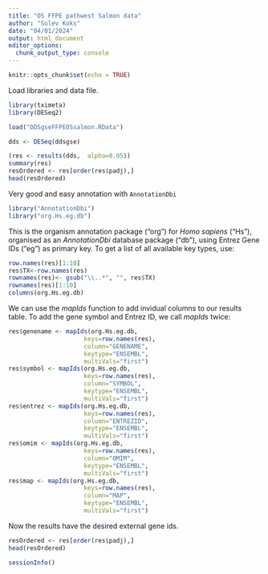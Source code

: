 ```yaml
---
title: "OS FFPE pathwest Salmon data"
author: "Sulev Koks"
date: "04/01/2024"
output: html_document
editor_options: 
  chunk_output_type: console
---
```


```r
knitr::opts_chunk$set(echo = TRUE)
```

Load libraries and data file.

```r
library(tximeta)
library(DESeq2)
```

```r
load("DDSgseFFPEOSsalmon.RData")
```

```r
dds <- DESeq(ddsgse)
```

```r
(res <- results(dds,  alpha=0.05))
summary(res)
resOrdered <- res[order(res$padj),]
head(resOrdered)
```

Very good and easy annotation with `AnnotationDbi`

```r
library("AnnotationDbi")
library("org.Hs.eg.db")
```

This is the organism annotation package ("org") for *Homo sapiens* ("Hs"), organised as an *AnnotationDbi* database package ("db"), using Entrez Gene IDs ("eg") as primary key.
To get a list of all available key types, use:

```r
row.names(res)[1:10]
res$TX<-row.names(res)
rownames(res)<- gsub("\\..*", "", res$TX)
rownames(res)[1:10]
columns(org.Hs.eg.db)
```

We can use the *mapIds* function to add invidual columns to our results table. To add the gene symbol and Entrez ID, we call *mapIds* twice:

```r
res$genename <- mapIds(org.Hs.eg.db, 
                     keys=row.names(res), 
                     column="GENENAME", 
                     keytype="ENSEMBL",
                     multiVals="first")
res$symbol <- mapIds(org.Hs.eg.db, 
                     keys=row.names(res), 
                     column="SYMBOL", 
                     keytype="ENSEMBL",
                     multiVals="first")
res$entrez <- mapIds(org.Hs.eg.db, 
                     keys=row.names(res), 
                     column="ENTREZID", 
                     keytype="ENSEMBL",
                     multiVals="first")
res$omim <- mapIds(org.Hs.eg.db, 
                     keys=row.names(res), 
                     column="OMIM", 
                     keytype="ENSEMBL",
                     multiVals="first")
res$map <- mapIds(org.Hs.eg.db, 
                     keys=row.names(res), 
                     column="MAP", 
                     keytype="ENSEMBL",
                     multiVals="first")
```

Now the results have the desired external gene ids.

```r
resOrdered <- res[order(res$padj),]
head(resOrdered)
```

```r
sessionInfo()
```


